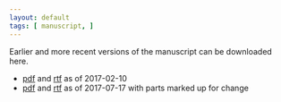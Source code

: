 ```yaml
---
layout: default
tags: [ manuscript, ]
---
```


Earlier and more recent versions of the manuscript can be downloaded here.

* [pdf]({{ site.baseurl }}/assets/projects/monoallelic-brain/2017-02-10-monoall-ms.pdf) and
[rtf]({{ site.baseurl }}/assets/projects/monoallelic-brain/2017-02-10-monoall-ms.rtf) as of 2017-02-10
* [pdf]({{ site.baseurl }}/assets/projects/monoallelic-brain/2017-07-17-monoall-ms.pdf) and [rtf]({{ site.baseurl }}/assets/projects/monoallelic-brain/2017-07-17-monoall-ms.rtf) as of 2017-07-17 with parts marked up for change
